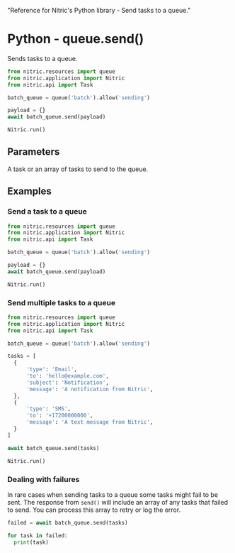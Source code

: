   "Reference for Nitric's Python library - Send tasks to a queue."

# Python - queue.send()

Sends tasks to a queue.

```python
from nitric.resources import queue
from nitric.application import Nitric
from nitric.api import Task

batch_queue = queue('batch').allow('sending')

payload = {}
await batch_queue.send(payload)

Nitric.run()
```

## Parameters

<Properties>
  <Property name="tasks" required type="Task | Task[]">
    A task or an array of tasks to send to the queue.
  </Property>
</Properties>

## Examples

### Send a task to a queue

```python
from nitric.resources import queue
from nitric.application import Nitric
from nitric.api import Task

batch_queue = queue('batch').allow('sending')

payload = {}
await batch_queue.send(payload)

Nitric.run()
```

### Send multiple tasks to a queue

```python
from nitric.resources import queue
from nitric.application import Nitric
from nitric.api import Task

batch_queue = queue('batch').allow('sending')

tasks = [
  {
      'type': 'Email',
      'to': 'hello@example.com',
      'subject': 'Notification',
      'message': 'A notification from Nitric',
  },
  {
      'type': 'SMS',
      'to': '+17200000000',
      'message': 'A text message from Nitric',
  }
]

await batch_queue.send(tasks)

Nitric.run()
```

### Dealing with failures

In rare cases when sending tasks to a queue some tasks might fail to be sent. The response from `send()` will include an array of any tasks that failed to send. You can process this array to retry or log the error.

```python
failed = await batch_queue.send(tasks)

for task in failed:
  print(task)
```
